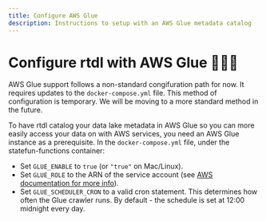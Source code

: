 ```yaml
---
title: Configure AWS Glue
description: Instructions to setup with an AWS Glue metadata catalog
---
```


# Configure rtdl with AWS Glue 🤷🏽‍♂️

AWS Glue support follows a non-standard congifuration path for now. It requires updates to the `docker-compose.yml` file. This method of configuration is temporary. We will be moving to a more standard method in the future.

To have rtdl catalog your data lake metadata in AWS Glue so you can more easily access your data on with AWS services, you need an AWS Glue instance as a prerequisite. In the `docker-compose.yml` file, under the statefun-functions container:
  * Set `GLUE_ENABLE` to `true` (or `"true"` on Mac/Linux).
  * Set `GLUE_ROLE` to the ARN of the service account (see [AWS documentation for more info](https://docs.aws.amazon.com/glue/latest/dg/getting-started-access.html)).
  * Set `GLUE_SCHEDULER_CRON` to a valid cron statement. This determines how often the Glue crawler runs. By default - the schedule is set at 12:00 midnight every day.
